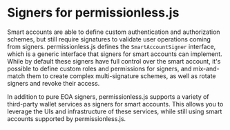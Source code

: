 
<VersionWarning version="0.1" />

# Signers for permissionless.js

Smart accounts are able to define custom authentication and authorization schemes, but still require signatures to validate user operations coming from signers. permissionless.js defines the `SmartAccountSigner` interface, which is a generic interface that signers for smart accounts can implement. While by default these signers have full control over the smart account, it's possible to define custom roles and permissions for signers, and mix-and-match them to create complex multi-signature schemes, as well as rotate signers and revoke their access.

In addition to pure EOA signers, permissionless.js supports a variety of third-party wallet services as signers for smart accounts.  This allows you to leverage the UIs and infrastructure of these services, while still using smart accounts supported by permissionless.js.